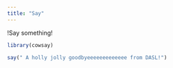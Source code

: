 ```yaml
---
title: "Say"
---
```


!Say something!

```r
library(cowsay)
```

```r
say(" A holly jolly goodbyeeeeeeeeeeeee from DASL!")
```

